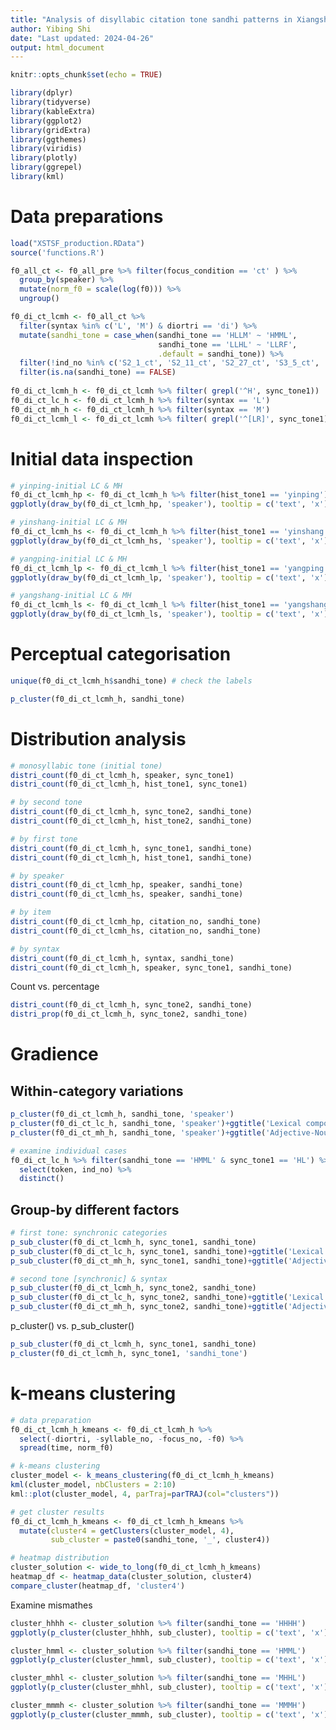 ```yaml
---
title: "Analysis of disyllabic citation tone sandhi patterns in Xiangshan"
author: Yibing Shi
date: "Last updated: 2024-04-26"
output: html_document
---
```


```r
knitr::opts_chunk$set(echo = TRUE)

library(dplyr)
library(tidyverse)
library(kableExtra) 
library(ggplot2)
library(gridExtra) 
library(ggthemes)
library(viridis)
library(plotly)
library(ggrepel)
library(kml)
```


# Data preparations  

```r
load("XSTSF_production.RData")
source('functions.R')

f0_all_ct <- f0_all_pre %>% filter(focus_condition == 'ct' ) %>% 
  group_by(speaker) %>% 
  mutate(norm_f0 = scale(log(f0))) %>% 
  ungroup()

f0_di_ct_lcmh <- f0_all_ct %>% 
  filter(syntax %in% c('L', 'M') & diortri == 'di') %>% 
  mutate(sandhi_tone = case_when(sandhi_tone == 'HLLM' ~ 'HMML',
                                 sandhi_tone == 'LLHL' ~ 'LLRF', 
                                 .default = sandhi_tone)) %>% 
  filter(!ind_no %in% c('S2_1_ct', 'S2_11_ct', 'S2_27_ct', 'S3_5_ct', 'S3_19_ct', 'S5_27_ct')) %>% 
  filter(is.na(sandhi_tone) == FALSE) 
  
f0_di_ct_lcmh_h <- f0_di_ct_lcmh %>% filter( grepl('^H', sync_tone1))
f0_di_ct_lc_h <- f0_di_ct_lcmh_h %>% filter(syntax == 'L')
f0_di_ct_mh_h <- f0_di_ct_lcmh_h %>% filter(syntax == 'M')
f0_di_ct_lcmh_l <- f0_di_ct_lcmh %>% filter( grepl('^[LR]', sync_tone1)) 
```


# Initial data inspection  

```r
# yinping-initial LC & MH
f0_di_ct_lcmh_hp <- f0_di_ct_lcmh_h %>% filter(hist_tone1 == 'yinping')
ggplotly(draw_by(f0_di_ct_lcmh_hp, 'speaker'), tooltip = c('text', 'x'))

# yinshang-initial LC & MH
f0_di_ct_lcmh_hs <- f0_di_ct_lcmh_h %>% filter(hist_tone1 == 'yinshang')
ggplotly(draw_by(f0_di_ct_lcmh_hs, 'speaker'), tooltip = c('text', 'x'))

# yangping-initial LC & MH
f0_di_ct_lcmh_lp <- f0_di_ct_lcmh_l %>% filter(hist_tone1 == 'yangping')
ggplotly(draw_by(f0_di_ct_lcmh_lp, 'speaker'), tooltip = c('text', 'x'))

# yangshang-initial LC & MH
f0_di_ct_lcmh_ls <- f0_di_ct_lcmh_l %>% filter(hist_tone1 == 'yangshang')
ggplotly(draw_by(f0_di_ct_lcmh_ls, 'speaker'), tooltip = c('text', 'x'))
```


# Perceptual categorisation  

```r
unique(f0_di_ct_lcmh_h$sandhi_tone) # check the labels

p_cluster(f0_di_ct_lcmh_h, sandhi_tone)
```

# Distribution analysis  

```r
# monosyllabic tone (initial tone)
distri_count(f0_di_ct_lcmh_h, speaker, sync_tone1)
distri_count(f0_di_ct_lcmh_h, hist_tone1, sync_tone1)

# by second tone
distri_count(f0_di_ct_lcmh_h, sync_tone2, sandhi_tone)
distri_count(f0_di_ct_lcmh_h, hist_tone2, sandhi_tone)

# by first tone
distri_count(f0_di_ct_lcmh_h, sync_tone1, sandhi_tone)
distri_count(f0_di_ct_lcmh_h, hist_tone1, sandhi_tone)

# by speaker
distri_count(f0_di_ct_lcmh_hp, speaker, sandhi_tone)
distri_count(f0_di_ct_lcmh_hs, speaker, sandhi_tone)

# by item
distri_count(f0_di_ct_lcmh_hp, citation_no, sandhi_tone)
distri_count(f0_di_ct_lcmh_hs, citation_no, sandhi_tone)

# by syntax
distri_count(f0_di_ct_lcmh_h, syntax, sandhi_tone)
distri_count(f0_di_ct_lcmh_h, speaker, sync_tone1, sandhi_tone)
```

Count vs. percentage
```r
distri_count(f0_di_ct_lcmh_h, sync_tone2, sandhi_tone)
distri_prop(f0_di_ct_lcmh_h, sync_tone2, sandhi_tone)
```


# Gradience

## Within-category variations
```r
p_cluster(f0_di_ct_lcmh_h, sandhi_tone, 'speaker')
p_cluster(f0_di_ct_lc_h, sandhi_tone, 'speaker')+ggtitle('Lexical compounds')
p_cluster(f0_di_ct_mh_h, sandhi_tone, 'speaker')+ggtitle('Adjective-Noun phrases')
```

```r
# examine individual cases
f0_di_ct_lc_h %>% filter(sandhi_tone == 'HMML' & sync_tone1 == 'HL') %>% 
  select(token, ind_no) %>% 
  distinct()
```

## Group-by different factors

```r
# first tone: synchronic categories
p_sub_cluster(f0_di_ct_lcmh_h, sync_tone1, sandhi_tone)
p_sub_cluster(f0_di_ct_lc_h, sync_tone1, sandhi_tone)+ggtitle('Lexical compounds')
p_sub_cluster(f0_di_ct_mh_h, sync_tone1, sandhi_tone)+ggtitle('Adjective-Noun phrases')

# second tone [synchronic] & syntax
p_sub_cluster(f0_di_ct_lcmh_h, sync_tone2, sandhi_tone)
p_sub_cluster(f0_di_ct_lc_h, sync_tone2, sandhi_tone)+ggtitle('Lexical compounds')
p_sub_cluster(f0_di_ct_mh_h, sync_tone2, sandhi_tone)+ggtitle('Adjective-Noun phrases')
```
p_cluster() vs. p_sub_cluster()
```r
p_sub_cluster(f0_di_ct_lcmh_h, sync_tone1, sandhi_tone)
p_cluster(f0_di_ct_lcmh_h, sync_tone1, 'sandhi_tone')
```


# k-means clustering 
```r
# data preparation
f0_di_ct_lcmh_h_kmeans <- f0_di_ct_lcmh_h %>% 
  select(-diortri, -syllable_no, -focus_no, -f0) %>% 
  spread(time, norm_f0)

# k-means clustering
cluster_model <- k_means_clustering(f0_di_ct_lcmh_h_kmeans)
kml(cluster_model, nbClusters = 2:10) 
kml::plot(cluster_model, 4, parTraj=parTRAJ(col="clusters"))

# get cluster results
f0_di_ct_lcmh_h_kmeans <- f0_di_ct_lcmh_h_kmeans %>% 
  mutate(cluster4 = getClusters(cluster_model, 4),
         sub_cluster = paste0(sandhi_tone, '_', cluster4))

# heatmap distribution
cluster_solution <- wide_to_long(f0_di_ct_lcmh_h_kmeans) 
heatmap_df <- heatmap_data(cluster_solution, cluster4)
compare_cluster(heatmap_df, 'cluster4')

```

Examine mismathes
```r
cluster_hhhh <- cluster_solution %>% filter(sandhi_tone == 'HHHH')
ggplotly(p_cluster(cluster_hhhh, sub_cluster), tooltip = c('text', 'x'))

cluster_hmml <- cluster_solution %>% filter(sandhi_tone == 'HMML')
ggplotly(p_cluster(cluster_hmml, sub_cluster), tooltip = c('text', 'x'))

cluster_mhhl <- cluster_solution %>% filter(sandhi_tone == 'MHHL')
ggplotly(p_cluster(cluster_mhhl, sub_cluster), tooltip = c('text', 'x'))

cluster_mmmh <- cluster_solution %>% filter(sandhi_tone == 'MMMH')
ggplotly(p_cluster(cluster_mmmh, sub_cluster), tooltip = c('text', 'x'))
```





